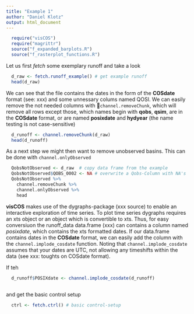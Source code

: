 ```yaml
---
title: "Example 1"
author: "Daniel Klotz"
output: html_document
---
```


```r
  require("visCOS")
  require("magrittr")
  source("f_expanded_barplots.R")
  source("f_rasterplot_functions.R")
```
Let us first *fetch* some exemplary runoff and take a look
```r
  d_raw <- fetch.runoff_example() # get example runoff
  head(d_raw)
```
We can see that the file contains the dates in the form of the **COSdate** format (see: xxx) and some unnessary colums named QOSI. We can easily remove the not needed columns with `channel.removeChunk`, which will remove all rows except those, which names begin with **qobs**, **qsim**, are in the **COSdate** format, or are named **posixdate** and **hydyear** (the name testing is not case-sensitive)
```r
  d_runoff <- channel.removeChunk(d_raw)
  head(d_runoff)
```      

As a next step we might then want to remove unobserved basins. This can be done with `channel.onlyObserved`
```r
  QobsNotObserved <- d_raw  # copy data frame from the example
  QobsNotObserved$QOBS_0002 <- NA # overwrite a Qobs-Column with NA's
  QobsNotObserved %>% 
    channel.removeChunk %>% 
    channel.onlyObserved %>% 
    head
```

**visCOS** makes use of the dygraphs-package (xxx source) to enable an interactive exploration of time series. To plot time series dygraphs requires an xts object or an object which is convertible to xts. Thus, for easy conversiuon the  runoff_data data.frame (xxx) can contains a column named *posixdate*, which contains the xts formatted dates. If our data.frame contains dates in the **COSdate** format, we can easily add the column with the `channel.implode_cosdate` function. Noting that `channel.implode_cosdate` assumes that your dates are UTC, not allowing any timeshifts within the data (see xxx: toughts on COSdate format). 

If teh 
```r
  d_runoff$POSIXdate <- channel.implode_cosdate(d_runoff)
  
```





and get the basic control setup 
```r
  ctrl <- fetch.ctrl() # basic control-setup
```

